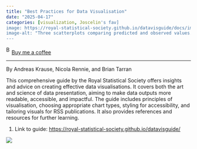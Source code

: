 ```yaml
---
title: "Best Practices for Data Visualisation"
date: "2025-04-17"
categories: [visualization, Joscelin's fav]
image: https://royal-statistical-society.github.io/datavisguide/docs/images/principles-aspect-ratio.png
image-alt: "Three scatterplots comparing predicted and observed values. Each plot contains a black 45-degree line representing perfect prediction and a red smoothed curve indicating the trend of actual data points. Points are scattered along the line with some deviation. The plots vary in aspect ratio, but all show general agreement between predicted and observed values, with some nonlinear patterns captured by the red line."
---
```


<link href="https://fonts.googleapis.com/css?family=Cookie" rel="stylesheet"><a class="bmc-button" target="_blank" href="https://www.buymeacoffee.com/JoscelinRocha">![Buy me a coffee](https://cdn.buymeacoffee.com/buttons/bmc-new-btn-logo.svg){alt="Buy me a coffee" width="15" height="21"}Buy me a coffee</a>

------------------------------------------------------------------------

By Andreas Krause, Nicola Rennie, and Brian Tarran

This comprehensive guide by the Royal Statistical Society offers insights and advice on creating effective data visualisations. It covers both the art and science of data presentation, aiming to make data outputs more readable, accessible, and impactful. The guide includes principles of visualisation, choosing appropriate chart types, styling for accessibility, and tailoring visuals for RSS publications. It also provides references and resources for further learning.​

1.  Link to guide: <https://royal-statistical-society.github.io/datavisguide/>

![](https://royal-statistical-society.github.io/datavisguide/docs/images/principles-aspect-ratio.png){fig-alt="Three scatterplots comparing predicted and observed values. Each plot contains a black 45-degree line representing perfect prediction and a red smoothed curve indicating the trend of actual data points. Points are scattered along the line with some deviation. The plots vary in aspect ratio, but all show general agreement between predicted and observed values, with some nonlinear patterns captured by the red line."}
